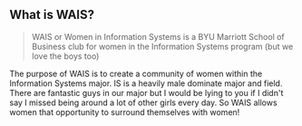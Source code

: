 ## What is WAIS?

> WAIS or Women in Information Systems is a BYU Marriott School of Business club for women in the Information Systems program (but we love the boys too)

The purpose of WAIS is to create a community of women within the Information Systems major. IS is a heavily male dominate major and field. There are fantastic guys in our major but I would be lying to you if I didn't say I missed being around a lot of other girls every day. So WAIS allows women that opportunity to surround themselves with women! 

